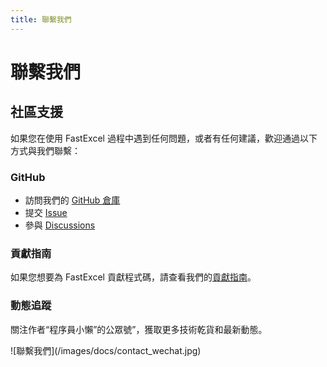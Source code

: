 ```yaml
---
title: 聯繫我們
---
```


# 聯繫我們

## 社區支援

如果您在使用 FastExcel 過程中遇到任何問題，或者有任何建議，歡迎通過以下方式與我們聯繫：

### GitHub

- 訪問我們的 [GitHub 倉庫](https://github.com/CodePhiliaX/fastexcel)
- 提交 [Issue](https://github.com/CodePhiliaX/fastexcel/issues)
- 參與 [Discussions](https://github.com/CodePhiliaX/fastexcel/discussions)

### 貢獻指南
如果您想要為 FastExcel 貢獻程式碼，請查看我們的[貢獻指南](/zh-CN/docs/contribution)。


### 動態追蹤
關注作者“程序員小懶”的公眾號”，獲取更多技術乾貨和最新動態。

<div style={{maxWidth: '500px'}}>
![聯繫我們](/images/docs/contact_wechat.jpg)
</div>